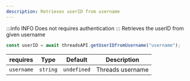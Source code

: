 ```yaml
---
description: Retrieves userID from username
---
```


:::info INFO
Does not requires authentication
:::
Retrieves the userID from given username

```typescript
const userID = await threadsAPI.getUserIDfromUsername("username");
```

| **requires** | **Type** | **Default** | **Description**  |
| ------------ | -------- | ----------- | ---------------- |
| `username`   | `string` | `undefined` | Threads username |
